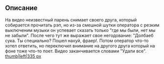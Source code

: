 ==Описание==
На видео неизвестный парень снимает своего друга, который собирается прочитать рэп, но из-за смешной шутки оператора с резким выключеним музыки он успевает сказать только "где мы были, нет мы не забыли". После чего тут же выражает свое негодование: "Долбаеб сука. Ты специально? Пошел нахуй, фраер!. Потом оператор что-то хотел ответить, но переключил внимание на другого друга который на фоне тоже что-то поет. Видео заканчивается словами "Удали все".
[[Файл:Попробовал рэп|thumb|left|335 px]]